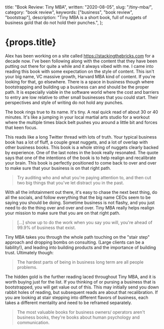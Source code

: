   title: "Book Review: Tiny MBA",
  written: "2020-08-05",
  slug: "/tiny-mba/",
  category: "book review",
  keywords: ["business", "book review", "bootstrap"],
  description:
    "Tiny MBA is a short book, full of nuggets of business gold that do not hold their punches.",
};

# {props.title}

Alex has been working on a site called https://stackingthebricks.com for a decade now. I've been following along with the content that they have been putting out there for quite a while and it always vibed with me. I came into reading this book with some expectation on the style of content. This isn't your big name, VC massive growth, Harvard MBA kind of content. If you're looking for that, go elsewhere. There is a space in business though where bootstrapping and building up a business can and should be the proper path. It is especially viable in the software world where the cost and barriers to entry are low relative to other small businesses that you could start. Their perspectives and style of writing do not hold any punches.

The book rings true to its name. It's tiny. A real quick read of about 30 or 40 minutes. It's like a jumping in your local martial arts studio for a workout where the multiple times black belt pushes you around a little bit and forces that keen focus.

This reads like a long Twitter thread with lots of truth. Your typical business book has a lot of fluff, a couple great nuggets, and a lot of overlap with other business books. This book is a whole string of nuggets clearly backed by experience. One of the last notes in the book really resonated. The quote says that one of the intentions of the book is to help realign and recalibrate your brain. This book is perfectly positioned to come back to over and over to make sure that your business is on that right path.

> Try auditing who and what you're paying attention to, and then cut two big things that you've let distract you in the past.

With all the infotainment out there, it's easy to chase the next best thing, do all the socials, and follow everything that the big name CEOs seem to be saying you should be doing. Sometime business is not flashy, and you just need to do the thing over and over and over. Tiny MBA really helps realign your mission to make sure that you are on that right path.

> [...] show up to do the work when you say you will, you're ahead of 99.9% of business that exist.

Tiny MBA takes you through the whole path touching on the "stair step" approach and dropping bombs on consulting. (Large clients can be a liability!), and leading into building products and the importance of building trust. Ultimately though:

> The hardest parts of being in business long term are all people problems.

The hidden gold is the further reading laced throughout Tiny MBA, and it is worth buying just for the list. If you thinking of or pursing a business that is bootstrapped, you will get value out of this. This may initially send you down rabbit holes of reading, but subsequent reads are about that recalibration. If you are looking at stair stepping into different flavors of business, each takes a different mentality and need to be reframed separately.

> The most valuable books for business owners/ operators aren't business books, they're books about human psychology and communication.
